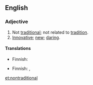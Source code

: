 ==English==
===Adjective===
{{en-adj}}
# Not [[traditional]]; not related to [[tradition]].
# [[innovative|Innovative]]; [[new]]; [[daring]].

====Translations====
{{trans-top|not traditional}}
* Finnish: {{t-|fi|epäperinteinen}}
{{trans-mid}}
{{trans-bottom}}

{{trans-top|innovative, new, daring}}
* Finnish: {{t-|fi|uudenlainen}}, {{t-|fi|epäperinteinen}}
{{trans-mid}}
{{trans-bottom}}

[[et:nontraditional]]